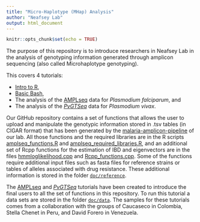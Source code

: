 ```yaml
---
title: "Micro-Haplotype (MHap) Analysis"
author: "Neafsey Lab"
output: html_document
---
```


```r
knitr::opts_chunk$set(echo = TRUE)
```

The purpose of this repository is to introduce researchers in Neafsey Lab in the analysis of genotyping information generated through amplicon sequencing (also called Microhaplotype genotyping).

This covers 4 tutorials:

- [Intro to R](https://paulonvnv.github.io/MHap-Analysis/Intro_to_R.html),
- [Basic Bash](https://paulonvnv.github.io/MHap-Analysis/basic_bash.html),
- The analysis of the [AMPLseq](https://paulonvnv.github.io/MHap-Analysis/MHapPfalciparum.html) data for *Plasmodium falciparum*, and
- The analysis of the [*PvGTSeq*](https://paulonvnv.github.io/MHap-Analysis/MHapPvivax.html) data for *Plasmodium vivax*.

Our GitHub repository contains a set of functions that allows the user to upload and manipulate the genotypic information stored in .tsv tables (in CIGAR format) that has been generated by the [malaria-amplicon-pipeline](https://github.com/broadinstitute/malaria-amplicon-pipeline) of our lab. All those functions and the required libraries are in the R scripts [amplseq_functions.R](https://github.com/Paulonvnv/MHap-Analysis/blob/main/docs/functions_and_libraries/amplseq_functions.R) and [amplseq_required_libraries.R](https://github.com/Paulonvnv/MHap-Analysis/blob/main/docs/functions_and_libraries/amplseq_required_libraries.R), and an additional set of Rcpp functions for the estimation of IBD and eigenvectors are in the files [hmmloglikelihood.cpp](https://github.com/Paulonvnv/MHap-Analysis/blob/main/docs/functions_and_libraries/hmmloglikelihood.cpp) and [Rcpp_functions.cpp](https://github.com/Paulonvnv/MHap-Analysis/blob/main/docs/functions_and_libraries/Rcpp_functions.cpp). Some of the functions require additional input files such as fasta files for reference strains or tables of alleles associated with drug resistance. These additional information is stored in the folder [`doc/reference`](https://github.com/Paulonvnv/MHap-Analysis/tree/main/docs/reference).

The [AMPLseq](https://paulonvnv.github.io/MHap-Analysis/MHapPfalciparum.html) and [*PvGTSeq*](https://paulonvnv.github.io/MHap-Analysis/MHapPvivax.html) tutorials have been created to introduce the final users to all the set of functions in this repository. To run this tutorial a data sets are stored in the folder [`doc/data`](https://github.com/Paulonvnv/MHap-Analysis/tree/main/docs/data). The samples for these tutorials comes from a collaboration with the groups of Caucaseco in Colombia, Stella Chenet in Peru, and David Forero in Venezuela.

